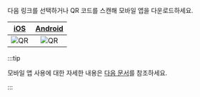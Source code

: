 다음 링크를 선택하거나 QR 코드를 스캔해 모바일 앱을 다운로드하세요.

| [iOS](https://apps.apple.com/us/app/whatap-mobile/id6450067434) | [Android](https://play.google.com/store/apps/details?id=io.whatap.lion) |
| :--: | :--: |
| ![QR](/img/mobile/whatap-app-ios.png) | ![QR](/img/mobile/whatap-app-android.png) |

:::tip

모바일 앱 사용에 대한 자세한 내용은 [다음 문서](../../mobile-app)를 참조하세요.

:::